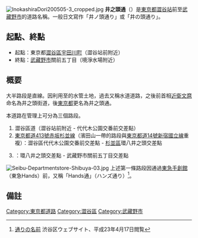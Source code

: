 [[File:InokashiraDori200505-3_cropped.jpg|thumb]]
'''井之頭通'''（{{jpn|j=井ノ頭通り|hg=いのかしらどおり}}）是[[東京都|東京都]][[澀谷站|澀谷站]]前至[[武藏野市|武藏野市]]{{link-ja|境淨水場|境浄水場}}的道路名稱。一般日文寫作「井ノ頭通り」或「井の頭通り」。

== 起點、終點 ==
* 起點：東京都[[澀谷區|澀谷區]][[宇田川町|宇田川町]]（澀谷站前附近）
* 終點：[[武藏野市|武藏野市]]關前五丁目（境淨水場附近）

== 概要 ==
大半路段是直線。因利用{{link-ja|境淨水場|境浄水場}}至{{link-ja|和田堀給水所|和田堀給水所}}的水管土地，過去又稱水道道路，之後前首相[[近衛文麿|近衛文麿]]命名為井之頭街道，後[[東京都|東京都]]更名為井之頭通。

本道路在管理上可分為三個路段。
# 澀谷區道（澀谷站前附近 - 代代木公園交番前交差點）
# [[東京都道413號赤坂杉並線|東京都道413號赤坂杉並線]]（濱田山一帶的路段與[[東京都道14號新宿國立線|東京都道14號新宿國立線]]重複）：澀谷區代代木公園交番前交差點 - [[杉並區|杉並區]]環八井之頭交差點
# {{link-ja|東京都道7號杉並秋留野線|東京都道7号杉並あきる野線}}：環八井之頭交差點 - 武藏野市關前五丁目交差點

[[File:Seibu-Departmentstore-Shibuya-03.jpg|thumb]]
上述第一條路段因通過[[東急手創館|東急手創館]]（東急Hands）前，又稱「Hands通」（ハンズ通り）<ref name="shibuyaku">[http://www.city.shibuya.tokyo.jp/shibuya/town/street.html 通りの名前] {{Wayback|url=http://www.city.shibuya.tokyo.jp/shibuya/town/street.html |date=20151223190617 }} 渋谷区ウェブサイト、平成23年4月17日閲覧</ref>。

== 備註 ==
{{reflist}}

{{DEFAULTSORT:Inokashira Dori}}
[[Category:東京都道路|Category:東京都道路]]
[[Category:澀谷區|Category:澀谷區]]
[[Category:武藏野市|Category:武藏野市]]